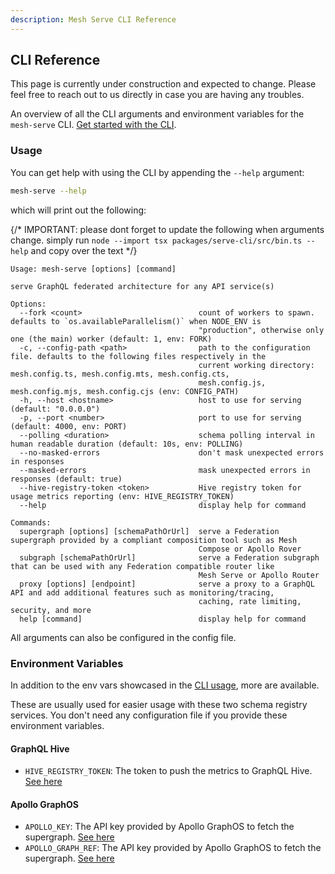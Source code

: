 ```yaml
---
description: Mesh Serve CLI Reference
---
```



## CLI Reference

<Callout>
  This page is currently under construction and expected to change. Please feel free to reach out to
  us directly in case you are having any troubles.
</Callout>

An overview of all the CLI arguments and environment variables for the `mesh-serve` CLI.
[Get started with the CLI](/v1/serve/introduction).

### Usage

You can get help with using the CLI by appending the `--help` argument:

```sh
mesh-serve --help
```

which will print out the following:

{/* IMPORTANT: please dont forget to update the following when arguments change. simply run `node --import tsx packages/serve-cli/src/bin.ts --help` and copy over the text */}

```
Usage: mesh-serve [options] [command]

serve GraphQL federated architecture for any API service(s)

Options:
  --fork <count>                          count of workers to spawn. defaults to `os.availableParallelism()` when NODE_ENV is
                                          "production", otherwise only one (the main) worker (default: 1, env: FORK)
  -c, --config-path <path>                path to the configuration file. defaults to the following files respectively in the
                                          current working directory: mesh.config.ts, mesh.config.mts, mesh.config.cts,
                                          mesh.config.js, mesh.config.mjs, mesh.config.cjs (env: CONFIG_PATH)
  -h, --host <hostname>                   host to use for serving (default: "0.0.0.0")
  -p, --port <number>                     port to use for serving (default: 4000, env: PORT)
  --polling <duration>                    schema polling interval in human readable duration (default: 10s, env: POLLING)
  --no-masked-errors                      don't mask unexpected errors in responses
  --masked-errors                         mask unexpected errors in responses (default: true)
  --hive-registry-token <token>           Hive registry token for usage metrics reporting (env: HIVE_REGISTRY_TOKEN)
  --help                                  display help for command

Commands:
  supergraph [options] [schemaPathOrUrl]  serve a Federation supergraph provided by a compliant composition tool such as Mesh
                                          Compose or Apollo Rover
  subgraph [schemaPathOrUrl]              serve a Federation subgraph that can be used with any Federation compatible router like
                                          Mesh Serve or Apollo Router
  proxy [options] [endpoint]              serve a proxy to a GraphQL API and add additional features such as monitoring/tracing,
                                          caching, rate limiting, security, and more
  help [command]                          display help for command
```

<Callout>All arguments can also be configured in the config file.</Callout>

### Environment Variables

In addition to the env vars showcased in the [CLI usage](#usage), more are available.

These are usually used for easier usage with these two schema registry services. You don't need any
configuration file if you provide these environment variables.

#### GraphQL Hive

- `HIVE_REGISTRY_TOKEN`: The token to push the metrics to GraphQL Hive.
  [See here](/v1/serve/schema-registry/hive#publishing-subgraphs-to-hive-cdn)

#### Apollo GraphOS

- `APOLLO_KEY`: The API key provided by Apollo GraphOS to fetch the supergraph.
  [See here](/v1/serve/schema-registry/graphos)
- `APOLLO_GRAPH_REF`: The API key provided by Apollo GraphOS to fetch the supergraph.
  [See here](/v1/serve/schema-registry/graphos)
